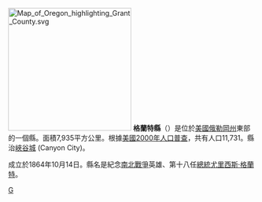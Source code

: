 {{Otheruses|格蘭特縣|subject=美國俄勒岡州的一個縣|other=同名的縣}}
[[File:Map_of_Oregon_highlighting_Grant_County.svg|250px]]
'''格蘭特縣'''（{{lang-en|Grant County}}）是位於[[美國|美國]][[俄勒岡州|俄勒岡州]]東部的一個縣。面積7,935平方公里。根據[[美國2000年人口普查|美國2000年人口普查]]，共有人口11,731。縣治[[峽谷城|峽谷城]] (Canyon City)。

成立於1864年10月14日。縣名是紀念[[南北戰爭|南北戰爭]]英雄、第十八任[[美國總統|總統]][[尤里西斯·格蘭特|尤里西斯·格蘭特]]。
{{Oregon-stub}}
[[Category:俄勒冈州行政区划|G]]
